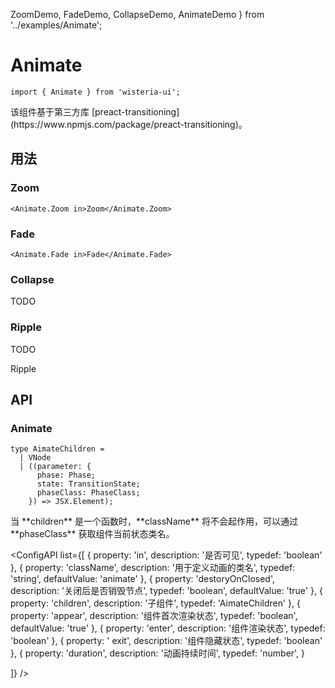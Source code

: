   ZoomDemo,
  FadeDemo,
  CollapseDemo,
  AnimateDemo
} from '../examples/Animate';

# Animate

```tsx
import { Animate } from 'wisteria-ui';
```

<Callout type="info">
  该组件基于第三方库
  [preact-transitioning](https://www.npmjs.com/package/preact-transitioning)。
</Callout>

## 用法

### Zoom

```tsx
<Animate.Zoom in>Zoom</Animate.Zoom>
```

<CodeDemoArea label="Zoom Transition">
  <AnimateDemo defaultVisible TransitionComponent={Animate.Zoom} />
</CodeDemoArea>

### Fade

```tsx
<Animate.Fade in>Fade</Animate.Fade>
```

<CodeDemoArea label="Fade Transition">
  <AnimateDemo defaultVisible TransitionComponent={Animate.Fade} />
</CodeDemoArea>

### Collapse

<Callout type="warning">TODO</Callout>

### Ripple

<Callout type="warning">TODO</Callout>

<CodeDemoArea label="Ripple Transition">
  <div class="text-white cursor-pointer bg-violet-400 w-56 h-24 rounded relative flex items-center justify-center">
    <span class="font-bold text-2xl italic">Ripple</span>
    <Animate.Ripple />
  </div>
</CodeDemoArea>

## API

### Animate

```tsx
type AimateChildren =
  | VNode
  | ((parameter: {
      phase: Phase;
      state: TransitionState;
      phaseClass: PhaseClass;
    }) => JSX.Element);
```

<Callout type="warning">
  当 **children** 是一个函数时，**className** 将不会起作用，可以通过
  **phaseClass** 获取组件当前状态类名。
</Callout>

<ConfigAPI
  list={[
    {
      property: 'in',
      description: '是否可见',
      typedef: 'boolean'
    },
    {
      property: 'className',
      description: '用于定义动画的类名',
      typedef: 'string',
      defaultValue: 'animate'
    },
    {
      property: 'destoryOnClosed',
      description: '关闭后是否销毁节点',
      typedef: 'boolean',
      defaultValue: 'true'
    },
    {
      property: 'children',
      description: '子组件',
      typedef: 'AimateChildren'
    },
    {
      property: 'appear',
      description: '组件首次渲染状态',
      typedef: 'boolean',
      defaultValue: 'true'
    },
    {
      property: 'enter',
      description: '组件渲染状态',
      typedef: 'boolean'
    },
    {
      property: ' exit',
      description: '组件隐藏状态',
      typedef: 'boolean'
    },
    {
      property: 'duration',
      description: '动画持续时间',
      typedef: 'number',
    }

]}
/>
